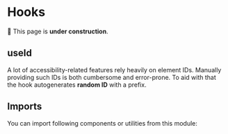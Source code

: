 



# Hooks

🚧 This page is **under construction**.

## useId

A lot of accessibility-related features rely heavily on element IDs. Manually providing such IDs is both cumbersome and error-prone. To aid with that the hook autogenerates **random ID** with a prefix.

<Example title="Basic Usage" path="hooks/use-id-basic-usage">
  <UseIdBasicUsage />
</Example>

## Imports

You can import following components or utilities from this module:

<Imports module={HooksExports} path="@datacamp/waffles/hooks" />
